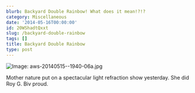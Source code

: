 ```yaml
---
blurb: Backyard Double Rainbow! What does it mean!?!?
category: Miscellaneous
date: '2014-05-16T00:00:00'
id: 20WShadtQxxt
slug: /backyard-double-rainbow
tags: []
title: Backyard Double Rainbow
type: post
---
```


![Image: aws-20140515--1940-06a.jpg](/aws-20140515--1940-06a.jpg) 

Mother nature put on a spectacular light refraction show yesterday. She did Roy G. Biv proud.